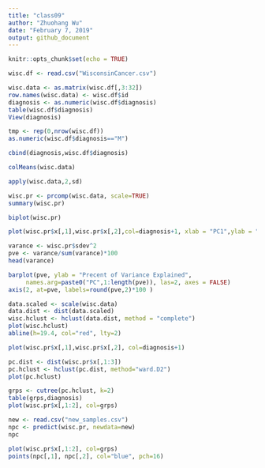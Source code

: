 ```yaml
---
title: "class09"
author: "Zhuohang Wu"
date: "February 7, 2019"
output: github_document
---
```


```r
knitr::opts_chunk$set(echo = TRUE)
```

```r
wisc.df <- read.csv("WisconsinCancer.csv")

wisc.data <- as.matrix(wisc.df[,3:32])
row.names(wisc.data) <- wisc.df$id
diagnosis <- as.numeric(wisc.df$diagnosis)
table(wisc.df$diagnosis)
View(diagnosis)
```

```r
tmp <- rep(0,nrow(wisc.df))
as.numeric(wisc.df$diagnosis=="M")
```

```r
cbind(diagnosis,wisc.df$diagnosis)
```

```r
colMeans(wisc.data)

apply(wisc.data,2,sd)


```

```r
wisc.pr <- prcomp(wisc.data, scale=TRUE)
summary(wisc.pr)
```

```r
biplot(wisc.pr)
```

```r
plot(wisc.pr$x[,1],wisc.pr$x[,2],col=diagnosis+1, xlab = "PC1",ylab = "PC2")
```

```r
varance <- wisc.pr$sdev^2
pve <- varance/sum(varance)*100
head(varance)
```


```r
barplot(pve, ylab = "Precent of Variance Explained",
     names.arg=paste0("PC",1:length(pve)), las=2, axes = FALSE)
axis(2, at=pve, labels=round(pve,2)*100 )
```

```r
data.scaled <- scale(wisc.data)
data.dist <- dist(data.scaled)
wisc.hclust <- hclust(data.dist, method = "complete")
plot(wisc.hclust)
abline(h=19.4, col="red", lty=2)
```

```r
plot(wisc.pr$x[,1],wisc.pr$x[,2], col=diagnosis+1)
```

```r
pc.dist <- dist(wisc.pr$x[,1:3])
pc.hclust <- hclust(pc.dist, method="ward.D2")
plot(pc.hclust)
```



```r
grps <- cutree(pc.hclust, k=2)
table(grps,diagnosis)
plot(wisc.pr$x[,1:2], col=grps)
```


```r
new <- read.csv("new_samples.csv")
npc <- predict(wisc.pr, newdata=new)
npc
```

```r
plot(wisc.pr$x[,1:2], col=grps)
points(npc[,1], npc[,2], col="blue", pch=16)
```

